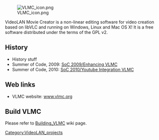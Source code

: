 {{stub}} 
[[File:VLMC icon.png|alt=|thumb|right]]

VideoLAN Movie Creator is a non-linear editing software for video creation based on libVLC and running on Windows, Linux and Mac OS X!
It is a free software distributed under the terms of the GPL v2. 
{{Clear}}

== History ==

* History stuff
* Summer of Code, 2009: [[SoC 2009/Enhancing VLMC]]
* Summer of Code, 2010: [[SoC 2010/Youtube Integration VLMC]]


== Web links ==

* VLMC website: [http://www.vlmc.org www.vlmc.org]

== Build VLMC ==

Please refer to [[Building_VLMC]] wiki page.

[[Category:VideoLAN_projects]]